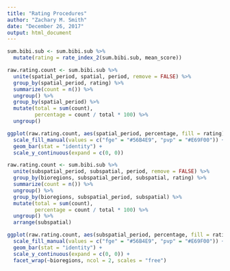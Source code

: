```yaml
---
title: "Rating Procedures"
author: "Zachary M. Smith"
date: "December 26, 2017"
output: html_document
---
```



```r
sum.bibi.sub <- sum.bibi.sub %>% 
  mutate(rating = rate_index_2(sum.bibi.sub, mean_score))
```

```r
raw.rating.count <- sum.bibi.sub %>% 
  unite(spatial_period, spatial, period, remove = FALSE) %>% 
  group_by(spatial_period, rating) %>% 
  summarize(count = n()) %>% 
  ungroup() %>% 
  group_by(spatial_period) %>% 
  mutate(total = sum(count),
         percentage = count / total * 100) %>% 
  ungroup()
```

```r
ggplot(raw.rating.count, aes(spatial_period, percentage, fill = rating)) +
  scale_fill_manual(values = c("fge" = "#56B4E9", "pvp" = "#E69F00")) +
  geom_bar(stat = "identity") +
  scale_y_continuous(expand = c(0, 0))
```




```r
raw.rating.count <- sum.bibi.sub %>% 
  unite(subspatial_period, subspatial, period, remove = FALSE) %>% 
  group_by(bioregions, subspatial_period, subspatial, rating) %>% 
  summarize(count = n()) %>% 
  ungroup() %>% 
  group_by(bioregions, subspatial_period, subspatial) %>% 
  mutate(total = sum(count),
         percentage = count / total * 100) %>% 
  ungroup() %>% 
  arrange(subspatial)
```

```r
ggplot(raw.rating.count, aes(subspatial_period, percentage, fill = rating)) +
  scale_fill_manual(values = c("fge" = "#56B4E9", "pvp" = "#E69F00")) +
  geom_bar(stat = "identity") +
  scale_y_continuous(expand = c(0, 0)) +
  facet_wrap(~bioregions, ncol = 2, scales = "free")
```
